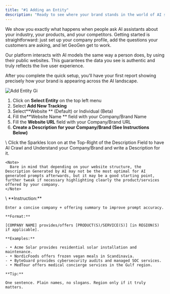 ```yaml
---
title: "#1 Adding an Entity"
description: "Ready to see where your brand stands in the world of AI search? GeoGen is the clearest path to knowing."
---
```


We show you exactly what happens when people ask AI assistants about your industry, your products, and your competitors. Getting started is straightforward: just set up your company profile, add the questions your customers are asking, and let GeoGen get to work.

<Info>
  Our platform interacts with AI models the same way a person does, by using their public websites. This guarantees the data you see is authentic and truly reflects the live user experience.
</Info>

After you complete the quick setup, you’ll have your first report showing precisely how your brand is appearing across the AI landscape.

![Add Entity Gi](/images/add-entity.gif)

1. Click on **Select Entity** on the top left menu
2. Select **Add New Tracking**
3. Select\*\*Website \*\* (Default) or Individual (Beta)
4. Fill the\*\*Website Name \*\* field with your Company/Brand Name
5. Fill the **Website URL** field with your Company/Brand URL
6. **Create a Description for your Company/Brand (See Instructions Below)**

<Columns cols={2}>
  <Card title="AI Generated Description" icon="sparkles" iconType="regular" color="#62279b">
    \
    Click the Sparkles Icon on at the Top-Right of the Description Field to have AI Crawl and Understand your Company/Brand and write a Description for it.

    <Note>
      Bare in mind that depending on your website structure, the Description Generated by AI may not be the most optimal for AI generated prompts afterwards, but it may be a good starting point, further tweak if necessary highlighting clearly the product/services offered by your company.
    </Note>
  </Card>
  <Card title="Manual Description" icon="pencil" iconType="duotone" color="#62279b">
    \
    **Instruction:**

    Enter a concise company + offering summary to improve prompt accuracy.

    **Format:**

    [COMPANY NAME] provides/offers [PRODUCT(S)/SERVICE(S)] [in REGION(S) if applicable].

    **Examples:**

    - • Acme Solar provides residential solar installation and maintenance.
    - • NordicFoods offers frozen vegan meals in Scandinavia.
    - • ByteGuard provides cybersecurity audits and managed SOC services.
    - • MedTour offers medical concierge services in the Gulf region.

    **Tip:**

    One sentence. Plain names, no slogans. Region only if it truly matters.
  </Card>
</Columns>